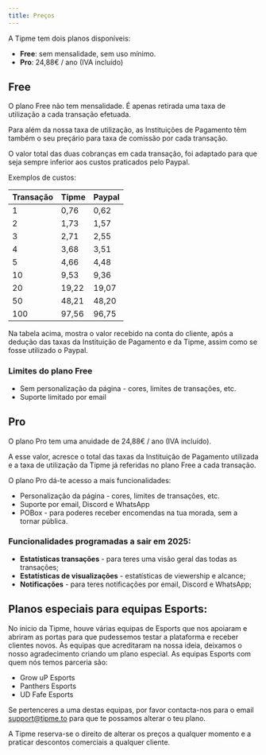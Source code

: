 ```yaml
---
title: Preços
---
```


A Tipme tem dois planos disponíveis:

- **Free**: sem mensalidade, sem uso mínimo.
- **Pro**: 24,88€ / ano (IVA incluído)

## Free

O plano Free não tem mensalidade. É apenas retirada uma taxa de utilização a cada transação efetuada.

Para além da nossa taxa de utilização, as Instituições de Pagamento têm também o seu preçário para taxa de comissão por cada transação.

O valor total das duas cobranças em cada transação, foi adaptado para que seja sempre inferior aos custos praticados pelo Paypal.

Exemplos de custos:

|  Transação | Tipme | Paypal |
|------------|-------|--------|
| 1          | 0,76  | 0,62   |
| 2          | 1,73  | 1,57   |
| 3          | 2,71  | 2,55   |
| 4          | 3,68  | 3,51   |
| 5          | 4,66  | 4,48   |
| 10         | 9,53  | 9,36   |
| 20         | 19,22 | 19,07  |
| 50         | 48,21 | 48,20  |
| 100        | 97,56 | 96,75  |

Na tabela acima, mostra o valor recebido na conta do cliente, após a dedução das taxas da Instituição de Pagamento e da Tipme, assim como se fosse utilizado o Paypal.

### Limites do plano Free

- Sem personalização da página - cores, limites de transações, etc.
- Suporte limitado por email

## Pro

O plano Pro tem uma anuidade de 24,88€ / ano (IVA incluído).

A esse valor, acresce o total das taxas da Instituição de Pagamento utilizada e a taxa de utilização da Tipme já referidas no plano Free a cada transação.

O plano Pro dá-te acesso a mais funcionalidades:

- Personalização da página - cores, limites de transações, etc.
- Suporte por email, Discord e WhatsApp
- POBox - para poderes receber encomendas na tua morada, sem a tornar pública.

### Funcionalidades programadas a sair em 2025:

- **Estatísticas transações** - para teres uma visão geral das todas as transações;
- **Estatísticas de visualizações** - estatísticas de viewership e alcance;
- **Notificações** - para teres notificações por email, Discord e WhatsApp;

## Planos especiais para equipas Esports:

No inicio da Tipme, houve várias equipas de Esports que nos apoiaram e abriram as portas para que pudessemos testar a plataforma e receber clientes novos. Às equipas que acreditaram na nossa ideia, deixamos o nosso agradecimento criando um plano especial. As equipas Esports com quem nós temos parceria são:

- Grow uP Esports
- Panthers Esports
- UD Fafe Esports

Se pertenceres a uma destas equipas, por favor contacta-nos para o email support@tipme.to para que te possamos alterar o teu plano.

A Tipme reserva-se o direito de alterar os preços a qualquer momento e a praticar descontos comerciais a qualquer cliente.
